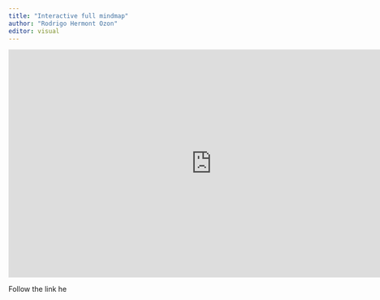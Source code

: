 ```yaml
---
title: "Interactive full mindmap"
author: "Rodrigo Hermont Ozon"
editor: visual
---
```


::: {html}
<iframe style="border:none" width="800" height="450" src="https://whimsical.com/embed/4KahXwYqBXLwQHDBvjPK5j"></iframe>
:::


Follow the link he